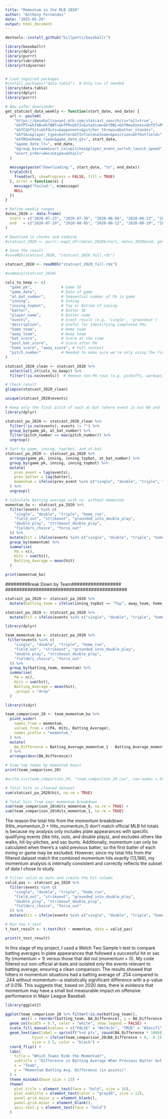 ```yaml
---
title: "Momentum in the MLB 2020"
author: "Anthony Fernandez"
date: "2025-05-29"
output: html_document
---
```

```r
devtools::install_github("billpetti/baseballr")

library(baseballr)
library(dplyr)
library(purrr)
library(lubridate)
library(tidyverse)


# Load required packages
#install.packages("data.table")  # Only run if needed
library(data.table)
library(dplyr)
library(purrr)

```

```r


# New safer downloader
get_statcast_data_weekly <- function(start_date, end_date) {
  url <- paste0(
    "https://baseballsavant.mlb.com/statcast_search/csv?all=true",
    "&hfPT=&hfAB=&hfBBT=&hfPR=&hfZ=&stadium=&hfBBL=&hfNewZones=&hfGT=R%7CPO%7CS%7C",
    "&hfC&hfSit=&hfOuts=&opponent=&pitcher_throws=&batter_stands=",
    "&hfSA=&player_type=batter&hfInfield=&team=&position=&hfOutfield=",
    "&hfRO=&home_road=&game_date_gt=", start_date,
    "&game_date_lt=", end_date,
    "&group_by=name&sort_col=pitches&player_event_sort=h_launch_speed",
    "&sort_order=desc&type=details"
  )
  
  message(paste("Downloading:", start_date, "to", end_date))
  tryCatch({
    fread(url, showProgress = FALSE, fill = TRUE)
  }, error = function(e) {
    message("Failed:", e$message)
    NULL
  })
}

```

```r
# Define weekly ranges
dates_2020 <- data.frame(
  start = c("2020-07-23", "2020-07-30", "2020-08-06", "2020-08-13", "2020-08-20", "2020-08-27", "2020-09-03", "2020-09-10", "2020-09-17", "2020-09-24"),
  end   = c("2020-07-29", "2020-08-05", "2020-08-12", "2020-08-19", "2020-08-26", "2020-09-02", "2020-09-09", "2020-09-16", "2020-09-23", "2020-09-27")
)

# Download in chunks and combine
#statcast_2020 <- purrr::map2_dfr(dates_2020$start, dates_2020$end, get_statcast_data_weekly)

# Save the result
#saveRDS(statcast_2020, "statcast_2020_full.rds")

statcast_2020 <- readRDS("statcast_2020_full.rds")
```





```r
#summary(statcast_2020)

cols_to_keep <- c(
  "game_pk",             # Game ID
  "game_date",           # Date of game
  "at_bat_number",       # Sequential number of PA in game
  "inning",              # Inning
  "inning_topbot",       # Top or Bottom of inning
  "batter",              # Batter ID
  "player_name",         # Batter name
  "events",              # Event result (e.g. 'single', 'groundout')
  "description",         # Useful for identifying completed PAs
  "home_team",           # Home team
  "away_team",           # Away team
  "bat_score",           # Score at the time
  "post_bat_score",      # Score after PA
  "home_score", "away_score", # Full context
  "pitch_number"         # Needed to make sure we're only using the final pitch of the PA
)

statcast_2020_clean <- statcast_2020 %>%
  select(all_of(cols_to_keep)) %>%
  filter(!is.na(events))  # Remove non-PA rows (e.g. pickoffs, warmups)

# Check result
glimpse(statcast_2020_clean)

unique(statcast_2020$events)


```
```r
# Keep only the final pitch of each at-bat (where event is not NA and last pitch_number per at_bat)
library(dplyr)

statcast_pa_2020 <- statcast_2020_clean %>%
  filter(!is.na(events), events != "") %>%
  group_by(game_pk, at_bat_number) %>%
  filter(pitch_number == max(pitch_number)) %>%
  ungroup()

```

```r
# Sort by game, inning, top/bot, and at-bat
statcast_pa_2020 <- statcast_pa_2020 %>%
  arrange(game_pk, inning, inning_topbot, at_bat_number) %>%
  group_by(game_pk, inning, inning_topbot) %>%
  mutate(
    prev_event = lag(events),
    prev_batter = lag(batter),
    momentum = ifelse(prev_event %in% c("single", "double", "triple", "home_run", "sac_fly"), 1, 0)
  ) %>%
  ungroup()

```

```r
# Calculate batting average with vs. without momentum
momentum_ba <- statcast_pa_2020 %>%
  filter(events %in% c(
    "single", "double", "triple", "home_run",
    "field_out", "strikeout", "grounded_into_double_play",
    "double_play", "strikeout_double_play",
    "fielders_choice", "force_out"
  )) %>%
  mutate(hit = ifelse(events %in% c("single", "double", "triple", "home_run"), 1, 0)) %>%
  group_by(momentum) %>%
  summarise(
    PA = n(),
    Hits = sum(hit),
    Batting_Average = mean(hit)
  )

print(momentum_ba)


```





############################################
########Break Down by Team##################
############################################

```r
statcast_pa_2020 <- statcast_pa_2020 %>%
  mutate(batting_team = ifelse(inning_topbot == "Top", away_team, home_team))

statcast_pa_2020 <- statcast_pa_2020 %>%
  mutate(hit = ifelse(events %in% c("single", "double", "triple", "home_run"), 1, 0))

```

```r
library(dplyr)

team_momentum_ba <- statcast_pa_2020 %>%
 filter(events %in% c(
    "single", "double", "triple", "home_run",
    "field_out", "strikeout", "grounded_into_double_play",
    "double_play", "strikeout_double_play",
    "fielders_choice", "force_out"
  )) %>%
  group_by(batting_team, momentum) %>%
  summarise(
    PA = n(),
    Hits = sum(hit),
    Batting_Average = mean(hit),
    .groups = "drop"
  )

```

```r
library(tidyr)

team_comparison_20 <- team_momentum_ba %>%
  pivot_wider(
    names_from = momentum,
    values_from = c(PA, Hits, Batting_Average),
    names_prefix = "momentum_"
  ) %>%
  mutate(
    BA_Difference = Batting_Average_momentum_1 - Batting_Average_momentum_0
  ) %>%
  arrange(desc(BA_Difference))

# View top teams by momentum boost
print(team_comparison_20)

#write.csv(team_comparison_20, "team_comparison_20.csv", row.names = FALSE)


```

```r
# Total hits in cleaned dataset
sum(statcast_pa_2020$hit, na.rm = TRUE)

# Total hits from your momentum breakdown
sum(team_comparison_20$Hits_momentum_0, na.rm = TRUE) + 
sum(team_comparison_20$Hits_momentum_1, na.rm = TRUE)

```


The reason the total hits from the momentum breakdown (Hits_momentum_0 + Hits_momentum_1) don't match official MLB hit totals is because my analysis only includes plate appearances with specific qualifying events (like hits, outs, and double plays), and excludes others like walks, hit-by-pitches, and sac bunts. Additionally, momentum can only be calculated when there's a valid previous batter, so the first batter of each inning or game may be excluded. However, since my total hits from the filtered dataset match the combined momentum hits exactly (13,186), my momentum analysis is internally consistent and correctly reflects the subset of data I chose to study.


```r
# Filter valid at-bats and create the hit column
valid_pas <- statcast_pa_2020 %>%
  filter(events %in% c(
    "single", "double", "triple", "home_run",
    "field_out", "strikeout", "grounded_into_double_play",
    "double_play", "strikeout_double_play",
    "fielders_choice", "force_out"
  )) %>%
  mutate(hit = ifelse(events %in% c("single", "double", "triple", "home_run"), 1, 0))

# Run the t-test
t_test_result <- t.test(hit ~ momentum, data = valid_pas)

print(t_test_result)

```
In this stage of my project, I used a Welch Two Sample t-test to compare batting averages in plate appearances that followed a successful hit or sac fly (momentum = 1) versus those that did not (momentum = 0). My code filtered out non-official at-bats and isolated only the events relevant to batting average, ensuring a clean comparison. The results showed that hitters in momentum situations had a batting average of .254 compared to .244 without momentum—a statistically significant difference with a p-value of 0.018. This suggests that, based on 2020 data, there is evidence that momentum may have a small but measurable impact on offensive performance in Major League Baseball.

```r
library(ggplot2)

ggplot(team_comparison_20 %>% filter(!is.na(batting_team)), 
       aes(x = reorder(batting_team, BA_Difference), y = BA_Difference, fill = BA_Difference > 0)) +
  geom_col(width = 0.7, color = "white", show.legend = FALSE) +
  scale_fill_manual(values = c("FALSE" = "#e74c3c", "TRUE" = "#2ecc71")) +
  geom_text(aes(label = sprintf("%+d pts", round(BA_Difference * 1000))), 
            hjust = ifelse(team_comparison_20$BA_Difference > 0, -0.15, 1.1), 
            size = 3.5, color = "black") +
  coord_flip() +
  labs(
    title = "Which Teams Ride the Momentum?",
    subtitle = "Difference in Batting Average When Previous Batter Got a Hit or Sac Fly (2020)",
    x = "Team",
    y = "Momentum Batting Avg. Difference (in points)"
  ) +
  theme_minimal(base_size = 13) +
  theme(
    plot.title = element_text(face = "bold", size = 16),
    plot.subtitle = element_text(color = "gray30", size = 12),
    panel.grid.major.y = element_blank(),
    panel.grid.minor = element_blank(),
    axis.text.y = element_text(face = "bold")
  )

```



